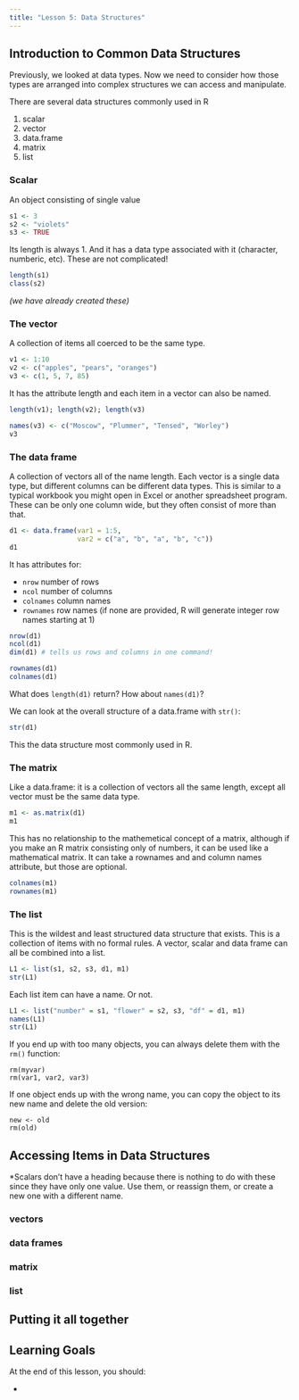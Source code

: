 ```yaml
---
title: "Lesson 5: Data Structures"
---
```


## Introduction to Common Data Structures

Previously, we looked at data types. Now we need to consider how those types are arranged into complex structures we can access and manipulate. 

There are several data structures commonly used in R

1. scalar
1. vector
1. data.frame
1. matrix
1. list

### Scalar

An object consisting of single value
```r
s1 <- 3
s2 <- "violets"
s3 <- TRUE
```

Its length is always 1. And it has a data type associated with it (character, numberic, etc). These are not complicated!

```r
length(s1)
class(s2)
```

*(we have already created these)* 

### The vector

A collection of items all coerced to be the same type. 

```r
v1 <- 1:10
v2 <- c("apples", "pears", "oranges")
v3 <- c(1, 5, 7, 85)
```

It has the attribute length and each item in a vector can also be named.

```r
length(v1); length(v2); length(v3)
```
```r
names(v3) <- c("Moscow", "Plummer", "Tensed", "Worley")
v3
```


### The data frame

A collection of vectors all of the name length. Each vector is a single data type, but different columns can be different data types. This is similar to a typical workbook you might open in Excel or another spreadsheet program. These can be only one column wide, but they often consist of more than that.  

```r
d1 <- data.frame(var1 = 1:5,
                 var2 = c("a", "b", "a", "b", "c"))
d1
```
It has attributes for:

* `nrow` number of rows
* `ncol` number of columns
* `colnames` column names
* `rownames` row names (if none are provided, R will generate integer row names starting at 1)

```r
nrow(d1)
ncol(d1)
dim(d1) # tells us rows and columns in one command!
```

```r
rownames(d1)
colnames(d1)
```

What does `length(d1)` return? How about `names(d1)`?

We can look at the overall structure of a data.frame with `str()`: 
```r
str(d1)
```

This the data structure most commonly used in R. 



### The matrix

Like a data.frame: it is a collection of vectors all the same length, except all vector must be the same data type. 

```r
m1 <- as.matrix(d1)
m1
```

This has no relationship to the mathemetical concept of a matrix, although if you make an R matrix consisting only of numbers, it can be used like a mathematical matrix. It can take a rownames and and column names attribute, but those are optional. 

```r
colnames(m1)
rownames(m1)
```


### The list

This is the wildest and least structured data structure that exists. This is a collection of items with no formal rules. A vector, scalar and data frame can all be combined into a list.

```r
L1 <- list(s1, s2, s3, d1, m1)
str(L1)
```
Each list item can have a name. Or not. 
```r
L1 <- list("number" = s1, "flower" = s2, s3, "df" = d1, m1)
names(L1)
str(L1)
```

:::{.callout-note}
If you end up with too many objects, you can always delete them with the `rm()` function: 
```
rm(myvar)
rm(var1, var2, var3)
```
If one object ends up with the wrong name, you can copy the object to its new name and delete the old version:
```
new <- old
rm(old)
```
:::

## Accessing Items in Data Structures

*Scalars don't have a heading because there is nothing to do with these since they have only one value. Use them, or reassign them, or create a new one with a different name. 

### vectors




### data frames


### matrix


### list





::: {.callout-tip}
## Putting it all together


:::

::: {.callout-caution collapse="true"}
## Learning Goals

At the end of this lesson, you should: 

* 
:::